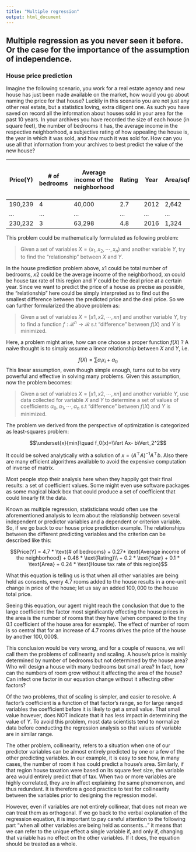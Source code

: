 ```yaml
---
title: "Multiple regression"
output: html_document
---
```

## Multiple regression as you never seen it before. Or the case for the importance of the assumption of independence.
 
### House price prediction

Imagine the following scenario, you work for a real estate agency and new house has just been made available on the market, how would you go about naming the price for that house? Luckily in this scenario you are not just any other real estate, but a statistics loving, extra diligent one. As such you have saved on record all the information about houses sold in your area for the past $10$ years. In your archives you have recorded the size of each house (in square feet), the number of bedrooms it has, the average income in the respective neighborhood, a subjective rating of how appealing the house is, the year in which it was sold, and how much it was sold for. How can you use all that information from your archives to best predict the value of the new house?

Price(Y)	| # of bedrooms	| Average income of the neighborhood	| Rating	| Year	| Area/sqf	| …	| House tax rate of this region
----------|---------------|-------------------------------------|---------|-------|-----------------|---|------------------------------
190,239	| 4	| 40,000	| 2.7	| 2012	| 2,642 | ... | 1.08%
…	| …	| …	| …	| …	| …	| …	| …
230,232	| 3	| 63,298	| 4.8	| 2016	| 1,324| ... | 2.01%

This problem could be mathematically formulated as following problem:

> Given a set of variables $X = (x_1, x_2, \cdots , x_n)$ and another variable $Y$, try to find the “relationship” between $X$ and $Y$.

In the house prediction problem above, $x1$ could be total number of bedrooms, $x2$ could be the average income of the neighborhood, xn could be house tax rate of this region and $Y$ could be the deal price at a certain year. Since we want to predict the price of a house as precise as possible, the “relationship” here could be simply interpreted as to find out the smallest difference between the predicted price and the deal price. So we can further formularized the above problem as:

> Given a set of variables $X = [x1, x2, \cdots , xn]$ and another variable $Y$, try to find a function $f:\mathcal{R}^n \rightarrow \mathcal{R}$ s.t “difference” between $f(X)$ and $Y$ is minimized.

Here, a problem might arise, how can one choose a proper function $f(X)$ ? A naive thought is to simply assume a linear relationship between $X$ and $Y$, i.e.

$$ f(X)=\sum{}{}\alpha_i x_i+ \alpha_0 $$
This linear assumption, even though simple enough, turns out to be very powerful and effective in solving many problems. Given this assumption, now the problem becomes:

> Given a set of variables $X = [x1, x2, \cdots , xn]$ and another variable $Y$, use data collected for variable $X$ and $Y$ to determine a set of values of coefficients $\alpha_0, \alpha_1, \cdots , \alpha_n$ s.t “difference” between $f(X)$ and $Y$ is minimized.

The problem we derived from the perspective of optimization is categorized as least-squares problem:

$$\underset{x}{min}\quad f_0(x)=\Vert Ax- b\Vert_2^2$$

It could be solved analytically with a solution of $x= (A^{\top}A)^{-1} A^{\top} b$. Also there are many efficient algorithms available to avoid the expensive computation of inverse of matrix.

Most people stop their analysis here when they happily got their final results: a set of coefficient values. Some might even use software packages as some magical black box that could produce a set of coefficient that could linearly fit the data. 

Known as multiple regression, statisticians would often use the aforementioned analysis to learn about the relationship between several independent or predictor variables and a dependent or criterion variable. So, if we go back to our house price prediction example. The relationships between the different predicting variables and the criterion can be described like this:

$$Price(Y) = 4.7 * \text{# of bedrooms} + 0.27* \text{Average income of the neighborhood} + 0.46 * \text{Rating}\\ + 0.2 * \text{Year} + 0.1 * \text{Area} + 0.24 * \text{House tax rate of this region}$$

What this equation is telling us is that when all other variables are being held as consents, every $4.7$ rooms added to the house results in a one-unit change in price of the house; let us say an added $100,000$ to the house total price.

Seeing this equation, our agent might reach the conclusion that due to the large coefficient the factor most significantly effecting the house prices in the area is the number of rooms that they have (when compared to the tiny $0.1$ coefficient of the house area for example). The effect of number of room is so central that for an increase of $4.7$ rooms drives the price of the house by another $100,000\$$.

This conclusion would be very wrong, and for a couple of reasons, we will call them the problems of collinearity and scaling. A house’s price is mainly determined by number of bedrooms but not determined by the house area? Who will design a house with many bedrooms but small area? In fact, how can the numbers of room grow without it affecting the area of the house? Can infect one factor in our equation change without it affecting other factors?

Of the two problems, that of scaling is simpler, and easier to resolve. A factor’s coefficient is a function of that factor’s range, so for large ranged variables the coefficient before it is likely to get a small value. That small value however, does NOT indicate that it has less impact in determining the value of $Y$. To avoid this problem, most data scientists tend to normalize data before conducting the regression analysis so that values of variable are in similar range.

The other problem, collinearity, refers to a situation when one of our predictor variables can be almost entirely predicted by one or a few of the other predicting variables. In our example, it is easy to see how, in many cases, the number of room it has could predict a house’s area. Similarly, if that region house taxation were based on its square feet size, the variable area would entirely predict that of tax. When two or more variables are highly correlated, they are in affect explaining the same phenomenon, and thus redundant. It is therefore a good practice to test for collinearity between the variables prior to designing the regression model.

However, even if variables are not entirely collinear, that does not mean we can treat them as orthogonal. If we go back to the verbal explanation of the regression equation, it is important to pay careful attention to the following part “when all other variables are being held as consents…” it means that we can refer to the unique effect a single variable if, and only if, changing that variable has no effect on the other variables. If it does, the equation should be treated as a whole.
